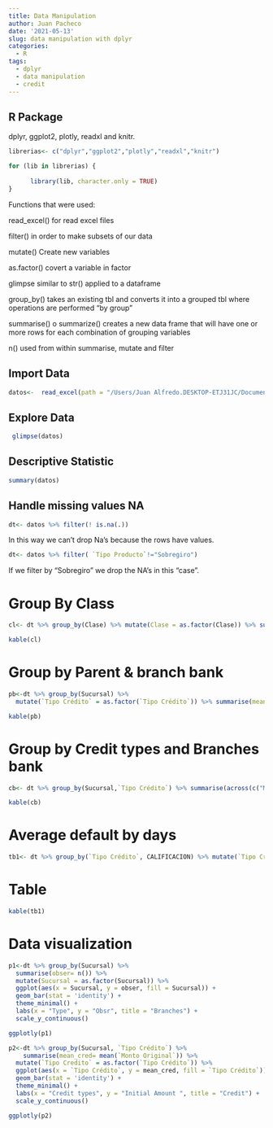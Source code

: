 ```yaml
---
title: Data Manipulation
author: Juan Pacheco
date: '2021-05-13'
slug: data manipulation with dplyr
categories:
  - R
tags:
  - dplyr
  - data manipulation
  - credit
---
```


## R Package

dplyr, ggplot2, plotly, readxl and knitr.

```r
librerias<- c("dplyr","ggplot2","plotly","readxl","knitr")

for (lib in librerias) {
  
      library(lib, character.only = TRUE)  
}

```

Functions that were used:

read_excel() for read excel files

filter() in order to make subsets of our data 

mutate() Create new variables 

as.factor() covert a variable in factor 

glimpse similar to str() applied to a dataframe

group_by() takes an existing tbl and converts it into a grouped tbl where operations are performed "by group"

summarise() o summarize() creates a new data frame that will have 
one or more rows for each combination of grouping variables

n() used from within summarise, mutate and filter 

## Import Data
```r
datos<-  read_excel(path = "/Users/Juan Alfredo.DESKTOP-ETJ31JC/Documents/Universidad/Termino 2020 2S/R Samples/Pagina/credit.xlsx", sheet = 2)

```

## Explore Data 

```r
 glimpse(datos)
```

## Descriptive Statistic 

```r

summary(datos)

```

## Handle missing values NA
```r

dt<- datos %>% filter(! is.na(.)) 

```

In this way we can't drop Na's because the rows have values. 

```r
dt<- datos %>% filter( `Tipo Producto`!="Sobregiro")  
```

If we filter by "Sobregiro" we drop the NA's in this "case". 

# Group By Class 

```r
cl<- dt %>% group_by(Clase) %>% mutate(Clase = as.factor(Clase)) %>% summarise(count= n())

```

```r
kable(cl)
```


# Group by Parent & branch bank
```r
pb<-dt %>% group_by(Sucursal) %>% 
  mutate(`Tipo Crédito` = as.factor(`Tipo Crédito`)) %>% summarise(mean_mora=mean(`Días Mora`))
```

```r
kable(pb)
```


# Group by Credit types and Branches bank 
```r
cb<- dt %>% group_by(Sucursal,`Tipo Crédito`) %>% summarise(across(c("Monto Original","Días Mora"), ~ mean(.x, na.rm = TRUE)))
```

```r
kable(cb)
```

# Average default by days
```r
tb1<- dt %>% group_by(`Tipo Crédito`, CALIFICACION) %>% mutate(`Tipo Crédito` = as.factor(`Tipo Crédito`), CALIFICACION = (as.factor(CALIFICACION))) %>% summarise(count = n(),mean_mora=mean(`Días Mora`) )


```
# Table 
```r
kable(tb1)
```

# Data visualization

```r
p1<-dt %>% group_by(Sucursal) %>%
  summarise(obser= n()) %>%
  mutate(Sucursal = as.factor(Sucursal)) %>%
  ggplot(aes(x = Sucursal, y = obser, fill = Sucursal)) +
  geom_bar(stat = 'identity') +
  theme_minimal() +
  labs(x = "Type", y = "Obsr", title = "Branches") +
  scale_y_continuous()
```

```r
ggplotly(p1)
```

```r
p2<-dt %>% group_by(Sucursal, `Tipo Crédito`) %>%
    summarise(mean_cred= mean(`Monto Original`)) %>%
  mutate(`Tipo Credito` = as.factor(`Tipo Crédito`)) %>%
  ggplot(aes(x = `Tipo Crédito`, y = mean_cred, fill = `Tipo Crédito`)) +
  geom_bar(stat = 'identity') +
  theme_minimal() +
  labs(x = "Credit types", y = "Initial Amount ", title = "Credit") +
  scale_y_continuous()
```

```r
ggplotly(p2)
```









